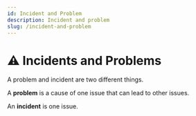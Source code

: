 ```yaml
---
id: Incident and Problem
description: Incident and problem
slug: /incident-and-problem
---
```


# ⚠️ Incidents and Problems


A problem and incident are two different things.

A **problem** is a cause of one issue that can lead to other issues. 


An **incident** is one issue.